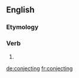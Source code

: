 ==English==

===Etymology===
{{suffix|coǌect|ing}}

===Verb===
{{head|en}}

# {{present participle of|conject}}

[[de:conjecting]]
[[fr:conjecting]]